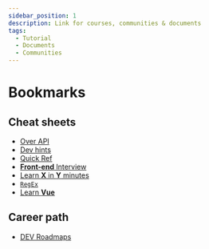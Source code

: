 ```yaml
---
sidebar_position: 1
description: Link for courses, communities & documents
tags:
  - Tutorial
  - Documents
  - Communities
---
```


# Bookmarks


<ToolKeyBindings />
<IdeOnline />
<ChatWithAI />
<Practices />
<Documents />
<TipsAndTricks />

## Cheat sheets

- [Over API](https://overapi.com)
- [Dev hints](https://devhints.io/)
- [Quick Ref](https://quickref.me/)
- [**Front-end** Interview](https://www.frontendinterviewhandbook.com/)
- [Learn **X** in **Y** minutes](https://learnxinyminutes.com/)
- [`RegEx`](https://www.debuggex.com/cheatsheet/regex/javascript)
- [Learn **Vue**](https://learnvue.co/LearnVue-Vue-3-Cheatsheet.pdf)

## Career path

- [DEV Roadmaps](https://roadmap.sh/)

